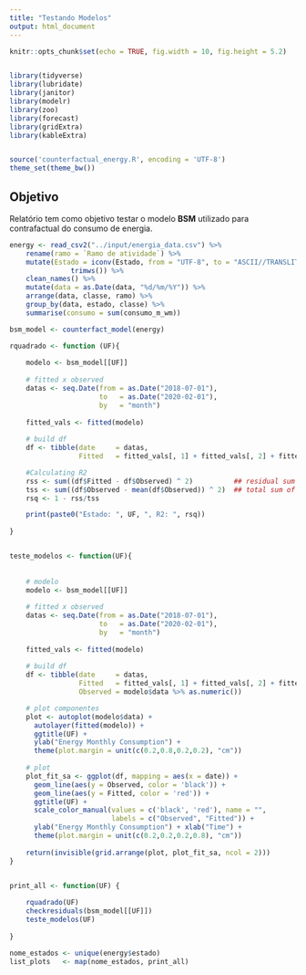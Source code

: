 ```yaml
---
title: "Testando Modelos"
output: html_document
---
```


```r
knitr::opts_chunk$set(echo = TRUE, fig.width = 10, fig.height = 5.2)


library(tidyverse)
library(lubridate)
library(janitor)
library(modelr)
library(zoo)
library(forecast)
library(gridExtra)
library(kableExtra)


source('counterfactual_energy.R', encoding = 'UTF-8')
theme_set(theme_bw())
```

## Objetivo

Relatório tem como objetivo testar o modelo **BSM** utilizado para contrafactual do consumo de energia. 


```r
energy <- read_csv2("../input/energia_data.csv") %>% 
    rename(ramo = `Ramo de atividade`) %>% 
    mutate(Estado = iconv(Estado, from = "UTF-8", to = "ASCII//TRANSLIT") %>% 
               trimws()) %>% 
    clean_names() %>% 
    mutate(data = as.Date(data, "%d/%m/%Y")) %>% 
    arrange(data, classe, ramo) %>% 
    group_by(data, estado, classe) %>% 
    summarise(consumo = sum(consumo_m_wm))

bsm_model <- counterfact_model(energy)
```


```r
rquadrado <- function (UF){
    
    modelo <- bsm_model[[UF]]
    
    # fitted x observed
    datas <- seq.Date(from = as.Date("2018-07-01"), 
                      to   = as.Date("2020-02-01"),
                      by   = "month")
    
    fitted_vals <- fitted(modelo)
    
    # build df
    df <- tibble(date     = datas,
                 Fitted   = fitted_vals[, 1] + fitted_vals[, 2] + fitted_vals[,3],                    Observed = modelo$data %>% as.numeric())

    #Calculating R2
    rss <- sum((df$Fitted - df$Observed) ^ 2)          ## residual sum of squares
    tss <- sum((df$Observed - mean(df$Observed)) ^ 2)  ## total sum of squares
    rsq <- 1 - rss/tss

    print(paste0("Estado: ", UF, ", R2: ", rsq))
  
}


teste_modelos <- function(UF){
    
  
    # modelo
    modelo <- bsm_model[[UF]]
    
    # fitted x observed
    datas <- seq.Date(from = as.Date("2018-07-01"), 
                      to   = as.Date("2020-02-01"),
                      by   = "month")
    
    fitted_vals <- fitted(modelo)
    
    # build df
    df <- tibble(date     = datas,
                 Fitted   = fitted_vals[, 1] + fitted_vals[, 2] + fitted_vals[, 3], 
                 Observed = modelo$data %>% as.numeric())

    # plot componentes
    plot <- autoplot(modelo$data) +
      autolayer(fitted(modelo)) +
      ggtitle(UF) +
      ylab("Energy Monthly Consumption") +
      theme(plot.margin = unit(c(0.2,0.8,0.2,0.2), "cm"))
    
    # plot
    plot_fit_sa <- ggplot(df, mapping = aes(x = date)) + 
      geom_line(aes(y = Observed, color = 'black')) +
      geom_line(aes(y = Fitted, color = 'red')) +
      ggtitle(UF) +
      scale_color_manual(values = c('black', 'red'), name = "",
                         labels = c("Observed", "Fitted")) + 
      ylab("Energy Monthly Consumption") + xlab("Time") +
      theme(plot.margin = unit(c(0.2,0.2,0.2,0.8), "cm"))
    
    return(invisible(grid.arrange(plot, plot_fit_sa, ncol = 2)))
}


print_all <- function(UF) {
  
    rquadrado(UF)
    checkresiduals(bsm_model[[UF]])
    teste_modelos(UF)
    
}

nome_estados <- unique(energy$estado)
list_plots   <- map(nome_estados, print_all)
```
